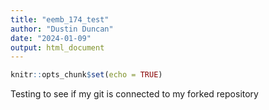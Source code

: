 ```yaml
---
title: "eemb_174_test"
author: "Dustin Duncan"
date: "2024-01-09"
output: html_document
---
```


```r
knitr::opts_chunk$set(echo = TRUE)
```


Testing to see if my git is connected to my forked repository

